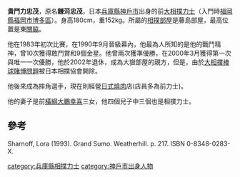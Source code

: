 '''貴鬥力忠茂'''{{BD|1967年|9月28日}}，原名'''鎌苅忠茂'''，日本[[兵庫縣|兵庫縣]][[神戶市|神戶市]]出身的前[[大相撲|大相撲]][[力士|力士]]（入門時[[福岡縣|福岡縣]][[福岡市|福岡市]][[博多區|博多區]]）。身高180cm，重152kg。所屬的[[相撲部屋|相撲部屋]]是藤島部屋，最高位置是東[[關脇|關脇]]。

他在1983年初次比賽，在1990年9月晉級幕內，他最為人所知的是他的戰鬥精神，曾10次獲得敢鬥賞和9個金星。他曾兩次獲準優勝，在2000年3月獲得第一次與唯一一次優勝，他於2002年退休，成為大嶽部屋的親方，但是，由於[[大相撲棒球賭博問題|大相撲棒球賭博問題]]被日本相撲協會開除。

他後來成為摔角選手，現在則經營[[日式燒肉|日式燒肉]]店(店員多為前力士)。

他的妻子是前[[橫綱|橫綱]][[大鵬幸喜|大鵬幸喜]]三女，他四個兒子中三個也是相撲力士。

==參考==
Sharnoff, Lora (1993). Grand Sumo. Weatherhill. p. 217. ISBN 0-8348-0283-X.

[[category:兵庫縣相撲力士|category:兵庫縣相撲力士]]
[[category:神戶市出身人物|category:神戶市出身人物]]